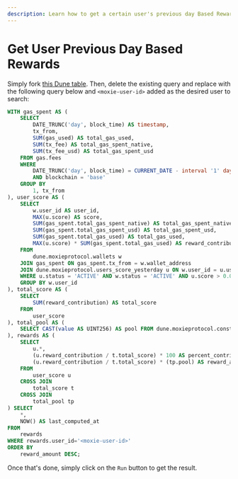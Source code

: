 ```yaml
---
description: Learn how to get a certain user's previous day Based Rewards from the Dune table.
---
```


# Get User Previous Day Based Rewards

Simply fork [this Dune table](https://dune.com/queries/4488208). Then, delete the existing query and replace with the following query below and `<moxie-user-id>` added as the desired user to search:

```sql {51}
WITH gas_spent AS (
    SELECT
        DATE_TRUNC('day', block_time) AS timestamp,
        tx_from,
        SUM(gas_used) AS total_gas_used,
        SUM(tx_fee) AS total_gas_spent_native,
        SUM(tx_fee_usd) AS total_gas_spent_usd
    FROM gas.fees
    WHERE
        DATE_TRUNC('day', block_time) = CURRENT_DATE - interval '1' day
        AND blockchain = 'base'
    GROUP BY
        1, tx_from
), user_score AS (
    SELECT
        w.user_id AS user_id,
        MAX(u.score) AS score,
        SUM(gas_spent.total_gas_spent_native) AS total_gas_spent_native,
        SUM(gas_spent.total_gas_spent_usd) AS total_gas_spent_usd,
        SUM(gas_spent.total_gas_used) AS total_gas_used,
        MAX(u.score) * SUM(gas_spent.total_gas_used) AS reward_contribution
    FROM
        dune.moxieprotocol.wallets w
    JOIN gas_spent ON gas_spent.tx_from = w.wallet_address
    JOIN dune.moxieprotocol.users_score_yesterday u ON w.user_id = u.user_id
    WHERE u.status = 'ACTIVE' AND w.status = 'ACTIVE' AND u.score > 0.0
    GROUP BY w.user_id
), total_score AS (
    SELECT
        SUM(reward_contribution) AS total_score
    FROM
        user_score
), total_pool AS (
    SELECT CAST(value AS UINT256) AS pool FROM dune.moxieprotocol.constants WHERE KEY = 'DAILY_MOXIE_ALLOCATION'
), rewards AS (
    SELECT
        u.*,
        (u.reward_contribution / t.total_score) * 100 AS percent_contribution,
        (u.reward_contribution / t.total_score) * (tp.pool) AS reward_amount
    FROM
        user_score u
    CROSS JOIN
        total_score t
    CROSS JOIN
        total_pool tp
) SELECT
    *,
    NOW() AS last_computed_at
FROM
    rewards
WHERE rewards.user_id='<moxie-user-id>'
ORDER BY
    reward_amount DESC;
```

Once that's done, simply click on the `Run` button to get the result.
